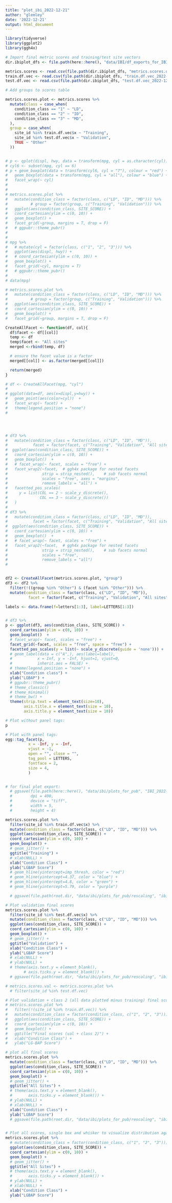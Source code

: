 ```yaml
---
title: "plot_ibi_2022-12-21"
author: "glemley"
date: '2022-12-21'
output: html_document
---
```


```r
library(tidyverse)
library(ggplot2)
library(ggh4x)

# Import final metric scores and training/test site vectors
dir.ibiplot_dfs <- file.path(here::here(), "data/IBI/df_exports_for_IBI_plot")

metrics.scores <- read.csv(file.path(dir.ibiplot_dfs, "metrics.scores.df_2022-12-21.csv"))
train.df.vec <- read.csv(file.path(dir.ibiplot_dfs, "train.df.vec_2022-12-21.csv"))
test.df.vec <- read.csv(file.path(dir.ibiplot_dfs, "test.df.vec_2022-12-21.csv"))

```


```r



# Add groups to scores table

metrics.scores.plot <- metrics.scores %>% 
  mutate(class = case_when(
    condition_class == "1" ~ "LD",
    condition_class == "2" ~ "ID",
    condition_class == "3" ~ "MD",
  ),
  group = case_when(
    site_id %in% train.df.vec$x ~ "Training",
    site_id %in% test.df.vec$x ~ "Validation",
    TRUE ~ "Other"
  ))


# p <- qplot(displ, hwy, data = transform(mpg, cyl = as.character(cyl)))
# cyl6 <- subset(mpg, cyl == 6)
# p + geom_boxplot(data = transform(cyl6, cyl = "7"), colour = "red") +
#   geom_boxplot(data = transform(mpg, cyl = "all"), colour = "blue") +
#   facet_wrap(~ cyl)
# 
# 
# metrics.scores.plot %>% 
#   mutate(condition_class = factor(class, c("LD", "ID", "MD"))) %>% 
#          # group = factor(group, c("Training", "Validation"))) %>% 
#   ggplot(aes(condition_class, SITE_SCORE)) +
#   coord_cartesian(ylim = c(0, 10)) +
#   geom_boxplot() +
#   facet_grid(~group, margins = T, drop = F) 
#   # ggpubr::theme_pubr()
# 
# 
# mpg %>% 
#   # mutate(cyl = factor(class, c("1", "2", "3"))) %>% 
#   ggplot(aes(displ, hwy)) +
#   # coord_cartesian(ylim = c(0, 10)) +
#   geom_boxplot() +
#   facet_grid(~cyl, margins = T) 
#   # ggpubr::theme_pubr()
# 
# data(mpg)

# metrics.scores.plot %>%
#   mutate(condition_class = factor(class, c("LD", "ID", "MD"))) %>%
#          # group = factor(group, c("Training", "Validation"))) %>%
#   ggplot(aes(condition_class, SITE_SCORE)) +
#   coord_cartesian(ylim = c(0, 10)) +
#   geom_boxplot() +
#   facet_grid(~group, margins = T, drop = F)


```

```r
CreateAllFacet <- function(df, col){
  df$facet <- df[[col]]
  temp <- df
  temp$facet <- "All sites"
  merged <-rbind(temp, df)

  # ensure the facet value is a factor
  merged[[col]] <- as.factor(merged[[col]])

  return(merged)
}

# df <- CreateAllFacet(mpg, "cyl")
# 
# ggplot(data=df, aes(x=displ,y=hwy)) +
#   geom_point(aes(color=cyl))  +
#   facet_wrap(~ facet) +
#   theme(legend.position = "none")
# 




# df3 %>% 
#   mutate(condition_class = factor(class, c("LD", "ID", "MD")), 
#           facet = factor(facet, c("Training", "Validation", "All sites"))) %>% 
#  ggplot(aes(condition_class, SITE_SCORE)) +
#   coord_cartesian(ylim = c(0, 10)) +
#   geom_boxplot()  +
#   # facet_wrap(~ facet, scales = "free") +
#   facet_wrap2(~facet,  # ggh4x package for nested facets
#               strip = strip_nested(),    # sub facets normal
#               scales = "free", axes = "margins",
#               remove_labels = "all") +
#   facetted_pos_scales(
#     y = list(COL == 2 ~ scale_y_discrete(),
#              COL == 3 ~ scale_y_discrete())
#   )
# 
# df3 %>% 
#   mutate(condition_class = factor(class, c("LD", "ID", "MD")), 
#           facet = factor(facet, c("Training", "Validation", "All sites"))) %>% 
#  ggplot(aes(condition_class, SITE_SCORE)) +
#   coord_cartesian(ylim = c(0, 10)) +
#   geom_boxplot()  +
#   # facet_wrap(~ facet, scales = "free") +
#   facet_wrap2(~facet,  # ggh4x package for nested facets
#               strip = strip_nested(),    # sub facets normal
#               scales = "free",
#               remove_labels = "all")
# 


df2 <- CreateAllFacet(metrics.scores.plot, "group")
df3 <- df2 %>% 
  filter(!((group %in% "Other") & (facet %in% "Other"))) %>% 
  mutate(condition_class = factor(class, c("LD", "ID", "MD")), 
          facet = factor(facet, c("Training", "Validation", "All sites"))) 

labels <- data.frame(f=letters[1:3], label=LETTERS[1:3])


# df3 %>% 
p <- ggplot(df3, aes(condition_class, SITE_SCORE)) +
  coord_cartesian(ylim = c(0, 10)) +
  geom_boxplot()  +
  # facet_wrap(~ facet, scales = "free") +
  facet_grid(~facet, scales = "free", space = "free") +
  facetted_pos_scales(y = list(~ scale_y_discrete(guide = 'none'))) +
  # geom_label(data = c("A",), aes(label=label), 
  #           x = Inf, y = -Inf, hjust=1, vjust=0,
  #           inherit.aes = FALSE) +
  # theme(legend.position = "none") +
  xlab("Condition class") +
  ylab("LGBAP") +
  # ggpubr::theme_pubr()
  # theme_classic()
  # theme_minimal()
  # theme_bw() +
  theme(strip.text = element_text(size=10),
        axis.title.x = element_text(size = 10),
        axis.title.y = element_text(size = 10))

# Plot without panel tags:
p

# Plot with panel tags:
egg::tag_facet(p, 
          x = -Inf, y = -Inf, 
          vjust = -1,
          open = "", close = "",
          tag_pool = LETTERS,
          fontface = 2,
          size = 4,
          )


# for final plot export:
  # ggsave(file.path(here::here(), "data/ibi/plots_for_pub", "IBI_2022-12-22.tiff"),
  #        dpi = 400,
  #        device = "tiff",
  #        width = 5,
  #        height = 4)


```



```r
metrics.scores.plot %>% 
  filter(site_id %in% train.df.vec$x) %>% 
  mutate(condition_class = factor(class, c("LD", "ID", "MD"))) %>% 
  ggplot(aes(condition_class, SITE_SCORE)) +
  coord_cartesian(ylim = c(0, 10)) +
  geom_boxplot() +
  # geom_jitter() +
  ggtitle("Training") +
  # xlab(NULL) +
  xlab("Condition Class") +
  ylab("LGBAP Score") 
  # geom_hline(yintercept=imp_thresh, color = "red") 
  # geom_hline(yintercept=4.37, color = "blue") +
  # geom_hline(yintercept=4.8, color = "green") +
  # geom_hline(yintercept=5.79, color = "purple")

  # ggsave(file.path(root.dir, "data/ibi/plots_for_pub/rescaling", "ibi_training_MAD_2021-12-31.png"), dpi = "print")

# Plot validation final scores
metrics.scores.plot %>% 
  filter(site_id %in% test.df.vec$x) %>% 
  mutate(condition_class = factor(class, c("LD", "ID", "MD"))) %>% 
  ggplot(aes(condition_class, SITE_SCORE)) +
  coord_cartesian(ylim = c(0, 10)) +
  geom_boxplot() +
  # geom_jitter() +
  ggtitle("Validation") +
  xlab("Condition Class") +
  ylab("LGBAP Score") 
  # xlab(NULL) +
  # ylab(NULL) +
  # theme(axis.text.y = element_blank(),
        # axis.ticks.y = element_blank()) +
  # ggsave(file.path(root.dir, "data/ibi/plots_for_pub/rescaling", "ibi_validation_MAD_2021-12-31.png"), dpi = "print")

# metrics.scores.val <- metrics.scores.plot %>% 
  # filter(site_id %in% test.df.vec) 

# Plot validation + class 2 (all data plotted minus training) final scores
# metrics.scores.plot %>% 
#   filter(!(site_id %in% train.df.vec)) %>%
#   mutate(condition_class = factor(condition_class, c("1", "2", "3"))) %>% 
#   ggplot(aes(condition_class, SITE_SCORE)) +
#   coord_cartesian(ylim = c(0, 10)) +
#   geom_boxplot() +
#   ggtitle("Final scores (val + class 2)") +
#   xlab("Condition Class") +
#   ylab("LG-BAP Score")

# plot all final scores
metrics.scores.plot %>%
  mutate(condition_class = factor(class, c("LD", "ID", "MD"))) %>% 
  ggplot(aes(condition_class, SITE_SCORE)) +
  coord_cartesian(ylim = c(0, 10)) +
  geom_boxplot() +
  # geom_jitter() +
  ggtitle("All Sites") +
  # theme(axis.text.y = element_blank(),
  #       axis.ticks.y = element_blank()) +
  # ylab(NULL) +
  # xlab(NULL) +
  xlab("Condition Class") +
  ylab("LGBAP Score") 
  # ggsave(file.path(root.dir, "data/ibi/plots_for_pub/rescaling", "ibi_allsites__MAD_2021-12-31.png"), dpi = "print")


# Plot all scores, single box and whisker to visualize distribution against scale
metrics.scores.plot %>%
  # mutate(condition_class = factor(condition_class, c("1", "2", "3"))) %>%
  ggplot(aes(condition_class, SITE_SCORE)) +
  coord_cartesian(ylim = c(0, 10)) +
  geom_boxplot() +
  # geom_jitter() +
  ggtitle("All Sites") +
  # theme(axis.text.y = element_blank(),
  #       axis.ticks.y = element_blank()) +
  # ylab(NULL) +
  # xlab(NULL) +
  xlab("Condition Class") +
  ylab("LGBAP Score") 
```

